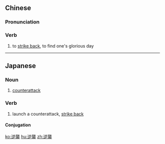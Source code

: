 {{also|逆袭}}
==Chinese==
{{zh-forms|s=逆袭}}

===Pronunciation===
{{zh-pron
|m=nìxí
|cat=v
}}

===Verb===
{{zh-verb}}

# {{lb|zh|neologism|humorous}} {{qualifier|of an underdog, e.g. {{l|zh|屌絲}}}} to [[strike back]], to find one's glorious day

----

==Japanese==
{{ja-kanjitab|ぎゃく|しゅう|yomi=on}}

===Noun===
{{ja-noun|ぎゃくしゅう}}

# [[counterattack]]
#: {{ja-usex|敵の'''逆襲'''に遭った。|てき の '''ぎゃくしゅう''' に あった。|We encountered the enemy's counter attacks.}}

===Verb===
{{ja-verb-suru|ぎゃくしゅう}}

# launch a counterattack, [[strike back]]

====Conjugation====
{{ja-suru|ぎゃくしゅう}}

[[ko:逆襲]]
[[hu:逆襲]]
[[zh:逆襲]]
